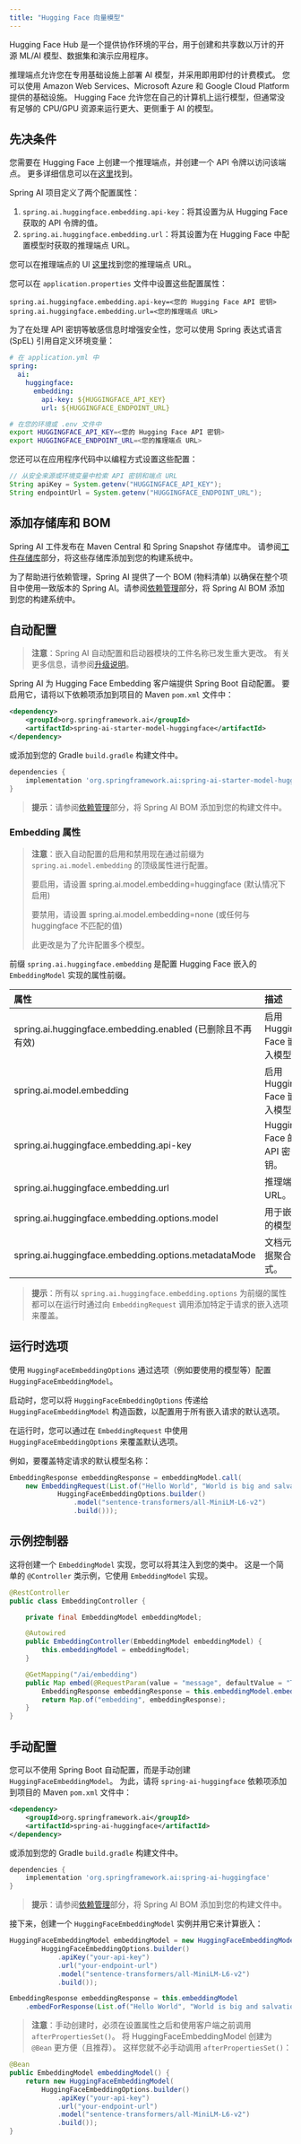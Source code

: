 ```yaml
---
title: "Hugging Face 向量模型"
---
```


Hugging Face Hub 是一个提供协作环境的平台，用于创建和共享数以万计的开源 ML/AI 模型、数据集和演示应用程序。

推理端点允许您在专用基础设施上部署 AI 模型，并采用即用即付的计费模式。
您可以使用 Amazon Web Services、Microsoft Azure 和 Google Cloud Platform提供的基础设施。
Hugging Face 允许您在自己的计算机上运行模型，但通常没有足够的 CPU/GPU 资源来运行更大、更侧重于 AI 的模型。

## 先决条件

您需要在 Hugging Face 上创建一个推理端点，并创建一个 API 令牌以访问该端点。
更多详细信息可以在[这里](https://huggingface.co/docs/inference-endpoints/index)找到。

Spring AI 项目定义了两个配置属性：

1. `spring.ai.huggingface.embedding.api-key`：将其设置为从 Hugging Face 获取的 API 令牌的值。
2. `spring.ai.huggingface.embedding.url`：将其设置为在 Hugging Face 中配置模型时获取的推理端点 URL。

您可以在推理端点的 UI [这里](https://ui.endpoints.huggingface.co/)找到您的推理端点 URL。

您可以在 `application.properties` 文件中设置这些配置属性：

```properties
spring.ai.huggingface.embedding.api-key=<您的 Hugging Face API 密钥>
spring.ai.huggingface.embedding.url=<您的推理端点 URL>
```

为了在处理 API 密钥等敏感信息时增强安全性，您可以使用 Spring 表达式语言 (SpEL) 引用自定义环境变量：

```yaml
# 在 application.yml 中
spring:
  ai:
    huggingface:
      embedding:
        api-key: ${HUGGINGFACE_API_KEY}
        url: ${HUGGINGFACE_ENDPOINT_URL}
```

```bash
# 在您的环境或 .env 文件中
export HUGGINGFACE_API_KEY=<您的 Hugging Face API 密钥>
export HUGGINGFACE_ENDPOINT_URL=<您的推理端点 URL>
```

您还可以在应用程序代码中以编程方式设置这些配置：

```java
// 从安全来源或环境变量中检索 API 密钥和端点 URL
String apiKey = System.getenv("HUGGINGFACE_API_KEY");
String endpointUrl = System.getenv("HUGGINGFACE_ENDPOINT_URL");
```

## 添加存储库和 BOM

Spring AI 工件发布在 Maven Central 和 Spring Snapshot 存储库中。
请参阅[工件存储库](/spring4ai/getting-started#artifact-repositories)部分，将这些存储库添加到您的构建系统中。

为了帮助进行依赖管理，Spring AI 提供了一个 BOM (物料清单) 以确保在整个项目中使用一致版本的 Spring AI。请参阅[依赖管理](/spring4ai/getting-started#dependency-management)部分，将 Spring AI BOM 添加到您的构建系统中。

## 自动配置

> **注意**：Spring AI 自动配置和启动器模块的工件名称已发生重大更改。
> 有关更多信息，请参阅[升级说明](https://docs.spring.io/spring-ai/reference/upgrade-notes.html)。

Spring AI 为 Hugging Face Embedding 客户端提供 Spring Boot 自动配置。
要启用它，请将以下依赖项添加到项目的 Maven `pom.xml` 文件中：

```xml
<dependency>
    <groupId>org.springframework.ai</groupId>
    <artifactId>spring-ai-starter-model-huggingface</artifactId>
</dependency>
```

或添加到您的 Gradle `build.gradle` 构建文件中。

```groovy
dependencies {
    implementation 'org.springframework.ai:spring-ai-starter-model-huggingface'
}
```

> **提示**：请参阅[依赖管理](/spring4ai/getting-started#dependency-management)部分，将 Spring AI BOM 添加到您的构建文件中。

### Embedding 属性

> **注意**：嵌入自动配置的启用和禁用现在通过前缀为 `spring.ai.model.embedding` 的顶级属性进行配置。
>
> 要启用，请设置 spring.ai.model.embedding=huggingface (默认情况下启用)
>
> 要禁用，请设置 spring.ai.model.embedding=none (或任何与 huggingface 不匹配的值)
>
> 此更改是为了允许配置多个模型。

前缀 `spring.ai.huggingface.embedding` 是配置 Hugging Face 嵌入的 `EmbeddingModel` 实现的属性前缀。

| 属性                                                                    | 描述                               | 默认值        |
| :---------------------------------------------------------------------- | :--------------------------------- | :------------ |
| spring.ai.huggingface.embedding.enabled (已删除且不再有效)              | 启用 Hugging Face 嵌入模型。        | true          |
| spring.ai.model.embedding                                               | 启用 Hugging Face 嵌入模型。        | huggingface   |
| spring.ai.huggingface.embedding.api-key                                 | Hugging Face 的 API 密钥。        | -             |
| spring.ai.huggingface.embedding.url                                     | 推理端点 URL。                     | -             |
| spring.ai.huggingface.embedding.options.model                           | 用于嵌入的模型。                     | -             |
| spring.ai.huggingface.embedding.options.metadataMode                    | 文档元数据聚合模式。                 | EMBED         |

> **提示**：所有以 `spring.ai.huggingface.embedding.options` 为前缀的属性都可以在运行时通过向 `EmbeddingRequest` 调用添加特定于请求的嵌入选项来覆盖。

## 运行时选项

使用 `HuggingFaceEmbeddingOptions` 通过选项（例如要使用的模型等）配置 `HuggingFaceEmbeddingModel`。

启动时，您可以将 `HuggingFaceEmbeddingOptions` 传递给 `HuggingFaceEmbeddingModel` 构造函数，以配置用于所有嵌入请求的默认选项。

在运行时，您可以通过在 `EmbeddingRequest` 中使用 `HuggingFaceEmbeddingOptions` 来覆盖默认选项。

例如，要覆盖特定请求的默认模型名称：

```java
EmbeddingResponse embeddingResponse = embeddingModel.call(
    new EmbeddingRequest(List.of("Hello World", "World is big and salvation is near"),
            HuggingFaceEmbeddingOptions.builder()
                .model("sentence-transformers/all-MiniLM-L6-v2")
                .build()));
```

## 示例控制器

这将创建一个 `EmbeddingModel` 实现，您可以将其注入到您的类中。
这是一个简单的 `@Controller` 类示例，它使用 `EmbeddingModel` 实现。

```java
@RestController
public class EmbeddingController {

    private final EmbeddingModel embeddingModel;

    @Autowired
    public EmbeddingController(EmbeddingModel embeddingModel) {
        this.embeddingModel = embeddingModel;
    }

    @GetMapping("/ai/embedding")
    public Map embed(@RequestParam(value = "message", defaultValue = "Tell me a joke") String message) {
        EmbeddingResponse embeddingResponse = this.embeddingModel.embedForResponse(List.of(message));
        return Map.of("embedding", embeddingResponse);
    }
}
```

## 手动配置

您可以不使用 Spring Boot 自动配置，而是手动创建 `HuggingFaceEmbeddingModel`。
为此，请将 `spring-ai-huggingface` 依赖项添加到项目的 Maven `pom.xml` 文件中：

```xml
<dependency>
    <groupId>org.springframework.ai</groupId>
    <artifactId>spring-ai-huggingface</artifactId>
</dependency>
```

或添加到您的 Gradle `build.gradle` 构建文件中。

```groovy
dependencies {
    implementation 'org.springframework.ai:spring-ai-huggingface'
}
```

> **提示**：请参阅[依赖管理](/spring4ai/getting-started#dependency-management)部分，将 Spring AI BOM 添加到您的构建文件中。

接下来，创建一个 `HuggingFaceEmbeddingModel` 实例并用它来计算嵌入：

```java
HuggingFaceEmbeddingModel embeddingModel = new HuggingFaceEmbeddingModel(
        HuggingFaceEmbeddingOptions.builder()
            .apiKey("your-api-key")
            .url("your-endpoint-url")
            .model("sentence-transformers/all-MiniLM-L6-v2")
            .build());

EmbeddingResponse embeddingResponse = this.embeddingModel
    .embedForResponse(List.of("Hello World", "World is big and salvation is near"));
```

> **注意**：手动创建时，必须在设置属性之后和使用客户端之前调用 `afterPropertiesSet()`。
> 将 HuggingFaceEmbeddingModel 创建为 `@Bean` 更方便（且推荐）。
> 这样您就不必手动调用 `afterPropertiesSet()`：

```java
@Bean
public EmbeddingModel embeddingModel() {
    return new HuggingFaceEmbeddingModel(
        HuggingFaceEmbeddingOptions.builder()
            .apiKey("your-api-key")
            .url("your-endpoint-url")
            .model("sentence-transformers/all-MiniLM-L6-v2")
            .build());
}
``` 